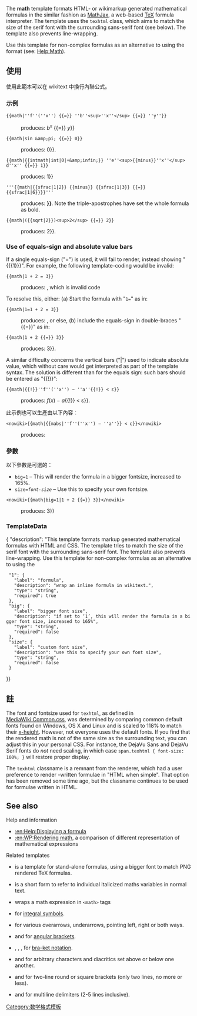 {{Documentation subpage}}
{{缺乏中文说明}}
<!-- PLEASE ADD CATEGORIES AND INTERWIKIS AT THE BOTTOM OF THIS PAGE -->

The '''math''' template formats HTML- or wikimarkup generated mathematical formulas in the similar fashion as [[MathJax]], a web-based [[TeX]] formula interpreter. The template uses the <code>texhtml</code> class, which aims to match the size of the serif font with the surrounding sans-serif font (see below). The template also prevents line-wrapping.

Use this template for non-complex formulas as an alternative to using the {{tag|math}} format (see: [[Help:Math]]).

== 使用 ==

使用此範本可以在 wikitext 中換行內聯公式。

===示例===
<pre>
{{math|''f''(''x'') {{=}} ''b''<sup>''x''</sup> {{=}} ''y''}}
</pre>
: produces: {{math|''f''(''x'') {{=}} ''b''<sup>''x''</sup> {{=}} ''y''}}
<pre>
{{math|sin &amp;pi; {{=}} 0}}
</pre>
: produces: {{math|sin &pi; {{=}} 0}}.

<pre>
{{math|{{intmath|int|0|+&amp;infin;}} ''e''<sup>{{minus}}''x''</sup> d''x'' {{=}} 1}}
</pre>
: produces: {{math|{{intmath|int|0|+&infin;}} ''e''<sup>{{minus}}''x''</sup> d''x'' {{=}} 1}}

<pre>
'''{{math|{{sfrac|1|2}} {{minus}} {{sfrac|1|3}} {{=}} {{sfrac|1|6}}}}'''
</pre>
: produces: '''{{math|{{sfrac|1|2}} {{minus}} {{sfrac|1|3}} {{=}} {{sfrac|1|6}}}}'''.  Note the triple-apostrophes have set the whole formula as bold.

<pre>
{{math|({{sqrt|2}})<sup>2</sup> {{=}} 2}}
</pre>
: produces: {{math|({{sqrt|2}})<sup>2</sup> {{=}} 2}}.

===Use of equals-sign and absolute value bars===

If a single equals-sign ("=") is used, it will fail to render, instead showing "<nowiki>{{{1}}}</nowiki>". For example, the following template-coding would be invalid:

<pre>{{math|1 + 2 = 3}}</pre>
: produces: {{math|1 + 2 = 3}}, which is invalid code

To resolve this, either: (a) Start the formula with "<code>1=</code>" as in:
<pre>{{math|1=1 + 2 = 3}}</pre>
: produces: {{math|1=1 + 2 = 3}}, or else, (b) include the equals-sign in double-braces <nowiki>"{{=}}"</nowiki> as in:
<pre>{{math|1 + 2 {{=}} 3}}</pre>
: produces: {{math|1 + 2 {{=}} 3}}.

A similar difficulty concerns the vertical bars ("|") used to indicate absolute value, which without care would get interpreted as part of the template syntax. The solution is different than for the equals sign: such bars should be entered as "<nowiki>{{!}}</nowiki>":
<pre>{{math|{{!}}''f''(''x'') − ''a''{{!}} < ε}}</pre>
: produces: {{math|{{!}}''f''(''x'') − ''a''{{!}} < ε}}.

此示例也可以生產由以下內容︰
<pre><nowiki>{{math|{{mabs|''f''(''x'') − ''a''}} < ε}}</nowiki></pre>
: produces: {{math|{{mabs|''f''(''x'') − ''a''}} < ε}}

=== 參數 ===

以下參數是可選的︰
* <code>big=1</code> – This will render the formula in a bigger fontsize, increased to 165%.
* <code>size=''font-size''</code> – Use this to specify your own fontsize.
<pre>
<nowiki>{{math|big=1|1 + 2 {{=}} 3}}</nowiki>
</pre>
: produces: {{math|big=1|1 + 2 {{=}} 3}}

=== TemplateData ===
{{TemplateDataHeader}}
<templatedata>{
"description": "This template formats markup generated mathematical formulas with HTML and CSS. The template tries to match the size of the serif font with the surrounding sans-serif font. The template also prevents line-wrapping. Use this template for non-complex formulas as an alternative to using the <math> format.",
"params": {
  "1": {
    "label": "formula",
    "description": "wrap an inline formula in wikitext.",
    "type": "string",
    "required": true
  },
  "big": {
    "label": "bigger font size",
    "description": "if set to ‘1’, this will render the formula in a bigger font size, increased to 165%",
    "type": "string",
    "required": false
  },
  "size": {
    "label": "custom font size",
    "description": "use this to specify your own font size",
    "type": "string",
    "required": false
  }
}}</templatedata>

== 註 ==

The font and fontsize used for <code>texhtml</code>, as defined in [[MediaWiki:Common.css]], was determined by comparing common default fonts found on Windows, OS X and Linux and is scaled to 118% to match their [[x-height]]. However, not everyone uses the default fonts. If you find that the rendered math is not of the same size as the surrounding text, you can adjust this in your personal CSS. For instance, the DejaVu Sans and DejaVu Serif fonts do ''not'' need scaling, in which case <code>span.texhtml { font-size: 100%; }</code> will restore proper display.

The <code>texhtml</code> classname is a remnant from the {{TeX}} renderer, which had a user preference to render {{TeX}}-written formulae in "HTML when simple". That option has been removed some time ago, but the classname continues to be used for formulae written in HTML.

== See also ==

;Help and information

* [[:en:Help:Displaying a formula]]
* [[:en:WP:Rendering math]], a comparison of different representation of mathematical expressions

;Related templates

* {{tl|bigmath}} is a template for stand-alone formulas, using a bigger font to match PNG rendered TeX formulas.
* {{tl|mvar}} is a short form to refer to individual italicized maths variables in normal text.
* {{tl|tmath}} wraps a [[TeX|{{TeX}}]] math expression in <code>&lt;math></code> tags
* {{tl|intmath}} for [[integral symbol]]s.
* {{tl|vec}} for various overarrows, underarrows, pointing left, right or both ways.
* {{tl|langle}} and {{tl|rangle}} for [[bracket#Bracket#Angle brackets or chevrons .E2.9F.A8 .E2.9F.A9|angular bracket]]s.
* {{tl|bra-ket}}, {{tl|bra}}, {{tl|ket}}, {{tl|braket}} for [[bra–ket notation]].
* {{tl|overset}} and {{tl|underset}} for arbitrary characters and diacritics set above or below one another.
* {{tl|drndbracket}} and {{tl|dsqbracket}} for two-line round or square brackets (only two lines, no more or less).
* {{tl|ldelim}} and {{tl|rdelim}} for multiline delimiters (2-5 lines inclusive).

<includeonly>
<!-- CATEGORIES AND INTERWIKIS HERE, THANKS -->
[[Category:数学格式模板]]

</includeonly>